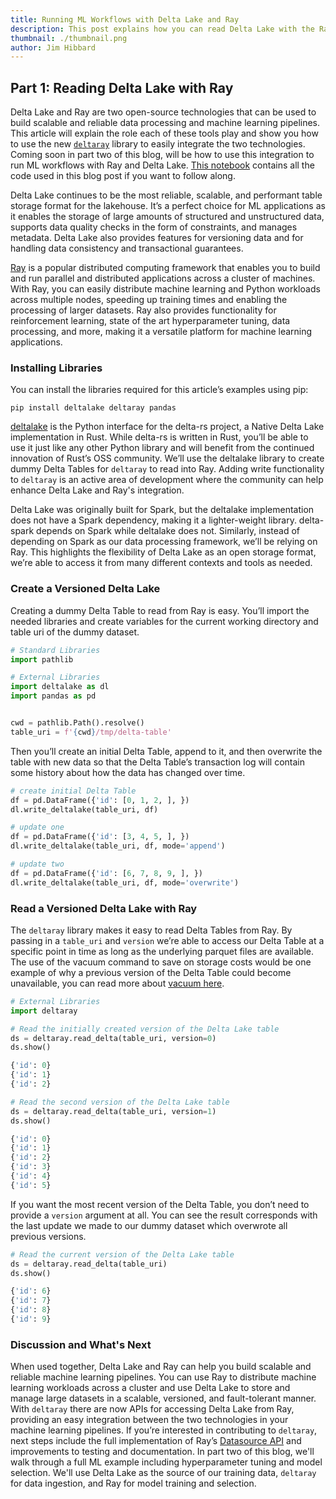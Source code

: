 ```yaml
---
title: Running ML Workflows with Delta Lake and Ray
description: This post explains how you can read Delta Lake with the Ray compute framework
thumbnail: ./thumbnail.png
author: Jim Hibbard
---
```


## Part 1: Reading Delta Lake with Ray

Delta Lake and Ray are two open-source technologies that can be used to build scalable and reliable data processing and machine learning pipelines. This article will explain the role each of these tools play and show you how to use the new [`deltaray`](https://github.com/delta-incubator/deltaray) library to easily integrate the two technologies. Coming soon in part two of this blog, will be how to use this integration to run ML workflows with Ray and Delta Lake. [This notebook](https://github.com/delta-incubator/deltaray/blob/main/notebooks/deltaray-demo.ipynb) contains all the code used in this blog post if you want to follow along.

Delta Lake continues to be the most reliable, scalable, and performant table storage format for the lakehouse. It’s a perfect choice for ML applications as it enables the storage of large amounts of structured and unstructured data, supports data quality checks in the form of constraints, and manages metadata. Delta Lake also provides features for versioning data and for handling data consistency and transactional guarantees.

[Ray](https://docs.ray.io/en/latest/) is a popular distributed computing framework that enables you to build and run parallel and distributed applications across a cluster of machines. With Ray, you can easily distribute machine learning and Python workloads across multiple nodes, speeding up training times and enabling the processing of larger datasets. Ray also provides functionality for reinforcement learning, state of the art hyperparameter tuning, data processing, and more, making it a versatile platform for machine learning applications.

### Installing Libraries

You can install the libraries required for this article’s examples using pip:

```shell
pip install deltalake deltaray pandas
```

[deltalake](https://github.com/delta-io/delta-rs) is the Python interface for the delta-rs project, a Native Delta Lake implementation in Rust. While delta-rs is written in Rust, you’ll be able to use it just like any other Python library and will benefit from the continued innovation of Rust’s OSS community. We’ll use the deltalake library to create dummy Delta Tables for `deltaray` to read into Ray. Adding write functionality to `deltaray` is an active area of development where the community can help enhance Delta Lake and Ray's integration.

Delta Lake was originally built for Spark, but the deltalake implementation does not have a Spark dependency, making it a lighter-weight library. delta-spark depends on Spark while deltalake does not. Similarly, instead of depending on Spark as our data processing framework, we’ll be relying on Ray. This highlights the flexibility of Delta Lake as an open storage format, we’re able to access it from many different contexts and tools as needed.

### Create a Versioned Delta Lake

Creating a dummy Delta Table to read from Ray is easy. You’ll import the needed libraries and create variables for the current working directory and table uri of the dummy dataset.

```python
# Standard Libraries
import pathlib

# External Libraries
import deltalake as dl
import pandas as pd


cwd = pathlib.Path().resolve()
table_uri = f'{cwd}/tmp/delta-table'
```

Then you’ll create an initial Delta Table, append to it, and then overwrite the table with new data so that the Delta Table’s transaction log will contain some history about how the data has changed over time.

```python
# create initial Delta Table
df = pd.DataFrame({'id': [0, 1, 2, ], })
dl.write_deltalake(table_uri, df)

# update one
df = pd.DataFrame({'id': [3, 4, 5, ], })
dl.write_deltalake(table_uri, df, mode='append')

# update two
df = pd.DataFrame({'id': [6, 7, 8, 9, ], })
dl.write_deltalake(table_uri, df, mode='overwrite')
```

### Read a Versioned Delta Lake with Ray

The `deltaray` library makes it easy to read Delta Tables from Ray. By passing in a `table_uri` and `version` we’re able to access our Delta Table at a specific point in time as long as the underlying parquet files are available. The use of the vacuum command to save on storage costs would be one example of why a previous version of the Delta Table could become unavailable, you can read more about [vacuum here](https://delta.io/blog/2023-01-03-delta-lake-vacuum-command/).

```python
# External Libraries
import deltaray

# Read the initially created version of the Delta Lake table
ds = deltaray.read_delta(table_uri, version=0)
ds.show()

{'id': 0}
{'id': 1}
{'id': 2}
```

```python
# Read the second version of the Delta Lake table
ds = deltaray.read_delta(table_uri, version=1)
ds.show()

{'id': 0}
{'id': 1}
{'id': 2}
{'id': 3}
{'id': 4}
{'id': 5}
```

If you want the most recent version of the Delta Table, you don’t need to provide a `version` argument at all. You can see the result corresponds with the last update we made to our dummy dataset which overwrote all previous versions.

```python
# Read the current version of the Delta Lake table
ds = deltaray.read_delta(table_uri)
ds.show()

{'id': 6}
{'id': 7}
{'id': 8}
{'id': 9}
```

### Discussion and What's Next

When used together, Delta Lake and Ray can help you build scalable and reliable machine learning pipelines. You can use Ray to distribute machine learning workloads across a cluster and use Delta Lake to store and manage large datasets in a scalable, versioned, and fault-tolerant manner. With `deltaray` there are now APIs for accessing Delta Lake from Ray, providing an easy integration between the two technologies in your machine learning pipelines. If you’re interested in contributing to `deltaray`, next steps include the full implementation of Ray’s [Datasource API](https://docs.ray.io/en/latest/data/api/input_output.html#datasource-api) and improvements to testing and documentation. In part two of this blog, we'll walk through a full ML example including hyperparameter tuning and model selection. We'll use Delta Lake as the source of our training data, `deltaray` for data ingestion, and Ray for model training and selection.
